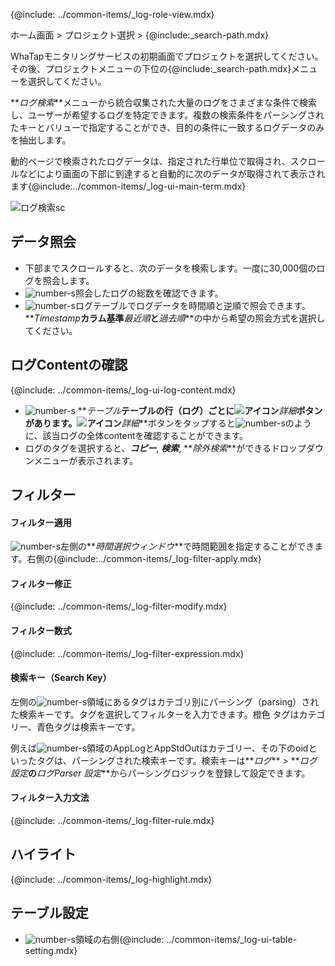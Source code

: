 {@include: ../common-items/_log-role-view.mdx}

ホーム画面 > プロジェクト選択 > {@include:\_search-path.mdx}

WhaTapモニタリングサービスの初期画面でプロジェクトを選択してください。その後、プロジェクトメニューの下位の{@include:\_search-path.mdx}メニューを選択してください。 

**_ログ検索_**メニューから統合収集された大量のログをさまざまな条件で検索し、ユーザーが希望するログを特定できます。複数の検索条件をパーシングされたキーとバリューで指定することができ、目的の条件に一致するログデータのみを抽出します。 

動的ページで検索されたログデータは、指定された行単位で取得され、スクロールなどにより画面の下部に到達すると自動的に次のデータが取得されて表示されます{@include:../common-items/_log-ui-main-term.mdx}

![ログ検索sc](/img/log-search.png)


## データ照会

-   下部までスクロールすると、次のデータを検索します。一度に30,000個のログを照会します。
-   ![number-s](/img/number-03.png)照会したログの総数を確認できます。 
-   ![number-s](/img/number-03.png)ログテーブルでログデータを時間順と逆順で照会できます。**_Timestamp_**カラム基準**_最近順_**と**_過去順_**の中から希望の照会方式を選択してください。


## ログContentの確認

{@include: ../common-items/_log-ui-log-content.mdx}

-   ![number-s](/img/number-03.png) **_テーブル_**テーブルの行（ログ）ごとに![アイコン](/img/ic-caret-right.svg)**_詳細_**ボタンがあります。![アイコン](/img/ic-caret-right.svg)**_詳細_**ボタンをタップすると![number-s](/img/number-04.png)のように、該当ログの全体contentを確認することができます。
-   ログのタグを選択すると、**_コピー_**, **_検索_**, **_除外検索_**ができるドロップダウンメニューが表示されます。

## フィルター

#### フィルター適用

![number-s](/img/number-01.png)左側の**_時間選択ウィンドウ_**で時間範囲を指定することができます。右側の{@include:../common-items/_log-filter-apply.mdx} 

#### フィルター修正

{@include: ../common-items/_log-filter-modify.mdx}

#### フィルター数式

{@include: ../common-items/_log-filter-expression.mdx}

#### 検索キー（Search Key）

左側の![number-s](/img/number-02.png)領域にあるタグはカテゴリ別にパーシング（parsing）された検索キーです。タグを選択してフィルターを入力できます。<span class='logwr'>橙色</span> タグはカテゴリー、<span class='lowfg'>青色</span>タグは検索キーです。

例えば![number-s](/img/number-02.png)領域の<span class='logwr'>AppLog</span>と<span class='logwr'>AppStdOut</span>はカテゴリー、その下の<span class='lowfg'>oid</span>といったタグは、パーシングされた検索キーです。検索キーは**_ログ_** > **_ログ設定_**の**_ログParser 設定_**からパーシングロジックを登録して設定できます。

#### フィルター入力文法

{@include: ../common-items/_log-filter-rule.mdx}

## ハイライト

{@include: ../common-items/_log-highlight.mdx}

## テーブル設定

-   ![number-s](/img/number-03.png)領域の右側{@include: ../common-items/_log-ui-table-setting.mdx}
